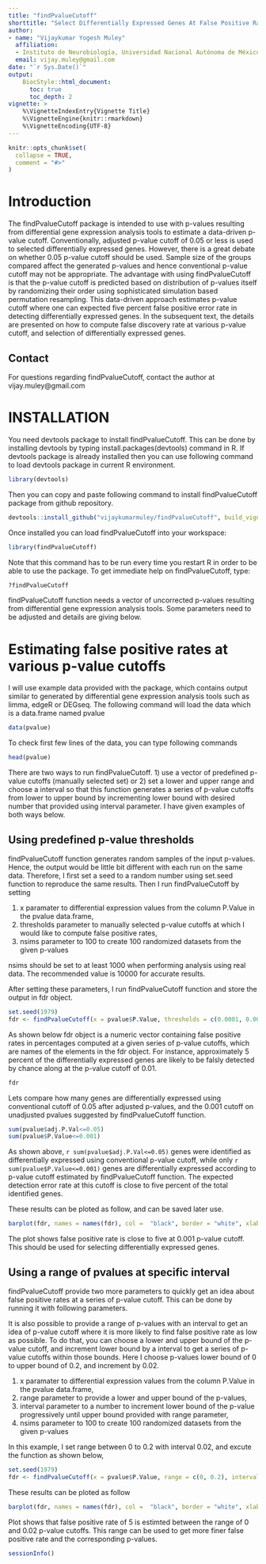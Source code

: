 ```yaml
---
title: "findPvalueCutoff"
shorttitle: "Select Differentially Expressed Genes At False Positive Rate Less Than Five Percent"
author:
- name: "Vijaykumar Yogesh Muley"
  affiliation: 
  - Instituto de Neurobiología, Universidad Nacional Autónoma de México, Querétaro, Mexico
  email: vijay.muley@gmail.com
date: "`r Sys.Date()`"
output: 
    BiocStyle::html_document:
      toc: true
      toc_depth: 2
vignette: >
    %\VignetteIndexEntry{Vignette Title}
    %\VignetteEngine{knitr::rmarkdown}
    %\VignetteEncoding{UTF-8}  
---
```


```r
knitr::opts_chunk$set(
  collapse = TRUE,
  comment = "#>"
)
```

# Introduction

The findPvalueCutoff package is intended to use with p-values resulting from differential gene expression analysis tools to estimate a data-driven p-value cutoff. Conventionally, adjusted p-value cutoff of 0.05 or less is used to selected differentially expressed genes. However, there is a great debate on whether 0.05 p-value cutoff should be used. Sample size of the groups compared affect the generated p-values and hence conventional p-value cutoff may not be appropriate. The advantage with using findPvalueCutoff is that the p-value cutoff is predicted based on distribution of p-values itself by randomizing their order using sophisticated simulation based permutation resampling. This data-driven approach estimates p-value cutoff where one can expected five percent false positive error rate in detecting differentially expressed genes. In the subsequent text, the details are presented on how to compute false discovery rate at various p-value cutoff, and selection of differentially expressed genes.

## Contact

For questions regarding findPvalueCutoff, contact the author at vijay.muley\@gmail.com

# INSTALLATION

You need devtools package to install findPvalueCutoff. This can be done by installing devtools by typing install.packages(devtools) command in R. If devtools package is already installed then you can use following command to load devtools package in current R environment.  

```r
library(devtools)

```

Then you can copy and paste following command to install findPvalueCutoff package from github repository.

```r
devtools::install_github("vijaykumarmuley/findPvalueCutoff", build_vignettes = TRUE)

```

Once installed you can load findPvalueCutoff into your workspace:


```r
library(findPvalueCutoff)
```


Note that this command has to be run every time you restart R in order to be able to use the
package. To get immediate help on findPvalueCutoff, type:


```r
?findPvalueCutoff
```

findPvalueCutoff function needs a vector of uncorrected p-values resulting from differential gene expression analysis tools. Some parameters need to be adjusted and details are giving below. 

# Estimating false positive rates at various p-value cutoffs

I will use example data provided with the package, which contains output similar to generated by differential gene expression analysis tools such as limma, edgeR or DEGseq. The following command will load the data which is a data.frame named pvalue


```r
data(pvalue)
```


To check first few lines of the data, you can type following commands


```r
head(pvalue)
```

There are two ways to run findPvalueCutoff. 1) use a vector of predefined p-value cutoffs (manually selected set) or 2) set a lower and upper range and choose a interval so that this function generates a series of p-value cutoffs from lower to upper bound by incrementing lower bound with desired number that provided using interval parameter. I have given examples of both ways below.

## Using predefined p-value thresholds

findPvalueCutoff function generates random samples of the input p-values. Hence, the output would be little bit different with each run on the same data. Therefore, I first set a seed to a random number using set.seed function to reproduce the same results. Then I run findPvalueCutoff by setting 

1. x paramater to differential expression values from the column P.Value in the pvalue data.frame, 
2. thresholds parameter to manually selected p-value cutoffs at which I would like to compute false positive rates, 
3. nsims parameter to 100 to create 100 randomized datasets from the given p-values

nsims should be set to at least 1000 when performing analysis using real data. The recommended value is 10000 for accurate results.

After setting these parameters, I run findPvalueCutoff function and store the output in fdr object.

```r
set.seed(1979)
fdr <- findPvalueCutoff(x = pvalue$P.Value, thresholds = c(0.0001, 0.001, 0.01, 0.1, 0.15, 0.2), nsims = 100)
```

As shown below fdr object is a numeric vector containing false positive rates in percentages computed at a given series of p-value cutoffs, which are names of the elements in the fdr object. For instance, approximately 5 percent of the differentially expressed genes are likely to be falsly detected by chance along at the p-value cutoff of 0.01.

```r
fdr
```

Lets compare how many genes are differentially expressed using conventional cutoff of 0.05 after adjusted p-values, and the 0.001 cutoff on unadjusted pvalues suggested by findPvalueCutoff function.

```r
sum(pvalue$adj.P.Val<=0.05)
sum(pvalue$P.Value<=0.001)

```

As shown above, `r sum(pvalue$adj.P.Val<=0.05)` genes were identified as differentially expressed using conventional p-value cutoff, while only `r sum(pvalue$P.Value<=0.001)` genes are differentially expressed according to p-value cutoff estimated by findPvalueCutoff function. The expected detection error rate at this cutoff is close to five percent of the total identified genes. 


These results can be ploted as follow, and can be saved later use.

```r
barplot(fdr, names = names(fdr), col =  "black", border = "white", xlab = "P-value cutoff", ylab = "False Positive Rate (in percent)")
```

The plot shows false positive rate is close to five at 0.001 p-value cutoff. This should be used for selecting differentially expressed genes.

## Using a range of pvalues at specific interval

findPvalueCutoff provide two more parameters to quickly get an idea about false positive rates at a series of p-value cutoff. This can be done by running it with following parameters. 

It is also possible to provide a range of p-values with an interval to get an idea of p-value cutoff where it is more likely to find false positive rate as low as possible. To do that, you can choose a lower and upper bound of the p-value cutoff, and increment lower bound by a interval to get a series of p-value cutoffs within those bounds. Here I choose p-values lower bound of 0 to upper bound of 0.2, and increment by 0.02.

1. x paramater to differential expression values from the column P.Value in the pvalue data.frame, 
2. range parameter to provide a lower and upper bound of the p-values, 
3. interval parameter to a number to increment lower bound of the p-value progressively until upper bound provided with range parameter,
4. nsims parameter to 100 to create 100 randomized datasets from the given p-values

In this example, I set range between 0 to 0.2 with interval 0.02, and excute the function as shown below,

```r
set.seed(1979)
fdr <- findPvalueCutoff(x = pvalue$P.Value, range = c(0, 0.2), interval = 0.02, nsims = 100)
```

These results can be ploted as follow
```r
barplot(fdr, names = names(fdr), col =  "black", border = "white", xlab = "P-value cutoff", ylab = "False Positive Rate (in percent)")
```

Plot shows that false positive rate of 5 is estimted between the range of 0 and 0.02 p-value cutoffs. This range can be used to get more finer false positive rate and the corresponding p-values.


```r
sessionInfo()
```
